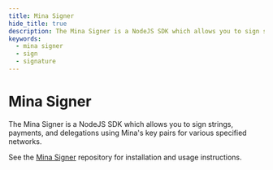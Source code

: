 ```yaml
---
title: Mina Signer
hide_title: true
description: The Mina Signer is a NodeJS SDK which allows you to sign strings, payments, and delegations using Mina's key pairs for various specified networks.
keywords:
  - mina signer
  - sign
  - signature
---
```


# Mina Signer

The Mina Signer is a NodeJS SDK which allows you to sign strings, payments, and delegations using Mina's key pairs for various specified networks.

See the [Mina Signer](https://github.com/o1-labs/o1js/tree/main/src/mina-signer) repository for installation and usage instructions.
